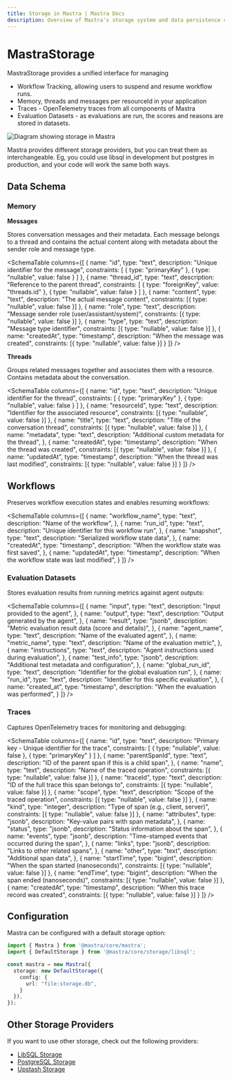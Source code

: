 ```yaml
---
title: Storage in Mastra | Mastra Docs
description: Overview of Mastra's storage system and data persistence capabilities.
---
```



# MastraStorage

MastraStorage provides a unified interface for managing

- Workflow Tracking, allowing users to suspend and resume workflow runs.
- Memory, threads and messages per resourceId in your application
- Traces - OpenTelemetry traces from all components of Mastra
- Evaluation Datasets - as evaluations are run, the scores and reasons are stored in datasets.

<img
  src="/docs/mastra-storage.png"
  alt="Diagram showing storage in Mastra"
  width={700}
/>

Mastra provides different storage providers, but you can treat them as interchangeable. Eg, you could use libsql in development but postgres in production, and your code will work the same both ways.
## Data Schema

### Memory

**Messages**

Stores conversation messages and their metadata. Each message belongs to a thread and contains the actual content along with metadata about the sender role and message type.

<SchemaTable
  columns={[
    {
      name: "id",
      type: "text",
      description: "Unique identifier for the message",
      constraints: [
        { type: "primaryKey" },
        { type: "nullable", value: false }
      ]
    },
    {
      name: "thread_id",
      type: "text",
      description: "Reference to the parent thread",
      constraints: [
        { type: "foreignKey", value: "threads.id" },
        { type: "nullable", value: false }
      ]
    },
    {
      name: "content",
      type: "text",
      description: "The actual message content",
      constraints: [{ type: "nullable", value: false }]
    },
    {
      name: "role",
      type: "text",
      description: "Message sender role (user/assistant/system)",
      constraints: [{ type: "nullable", value: false }]
    },
    {
      name: "type",
      type: "text",
      description: "Message type identifier",
      constraints: [{ type: "nullable", value: false }]
    },
    {
      name: "createdAt",
      type: "timestamp",
      description: "When the message was created",
      constraints: [{ type: "nullable", value: false }]
    }
  ]}
/>

**Threads**

Groups related messages together and associates them with a resource. Contains metadata about the conversation.

<SchemaTable
  columns={[
    {
      name: "id",
      type: "text",
      description: "Unique identifier for the thread",
      constraints: [
        { type: "primaryKey" },
        { type: "nullable", value: false }
      ]
    },
    {
      name: "resourceId",
      type: "text",
      description: "Identifier for the associated resource",
      constraints: [{ type: "nullable", value: false }]
    },
    {
      name: "title",
      type: "text",
      description: "Title of the conversation thread",
      constraints: [{ type: "nullable", value: false }]
    },
    {
      name: "metadata",
      type: "text",
      description: "Additional custom metadata for the thread",
    },
    {
      name: "createdAt",
      type: "timestamp",
      description: "When the thread was created",
      constraints: [{ type: "nullable", value: false }]
    },
    {
      name: "updatedAt",
      type: "timestamp",
      description: "When the thread was last modified",
      constraints: [{ type: "nullable", value: false }]
    }
  ]}
/>

## Workflows

Preserves workflow execution states and enables resuming workflows:

<SchemaTable
  columns={[
    {
      name: "workflow_name",
      type: "text",
      description: "Name of the workflow",
    },
    {
      name: "run_id",
      type: "text",
      description: "Unique identifier for this workflow run",
    },
    {
      name: "snapshot",
      type: "text",
      description: "Serialized workflow state data",
    },
    {
      name: "createdAt",
      type: "timestamp",
      description: "When the workflow state was first saved",
    },
    {
      name: "updatedAt",
      type: "timestamp",
      description: "When the workflow state was last modified",
    }
  ]}
/>

### Evaluation Datasets

Stores evaluation results from running metrics against agent outputs:

<SchemaTable
  columns={[
    {
      name: "input",
      type: "text",
      description: "Input provided to the agent",
    },
    {
      name: "output",
      type: "text",
      description: "Output generated by the agent",
    },
    {
      name: "result",
      type: "jsonb",
      description: "Metric evaluation result data (score and details)",
    },
    {
      name: "agent_name",
      type: "text",
      description: "Name of the evaluated agent",
    },
    {
      name: "metric_name",
      type: "text",
      description: "Name of the evaluation metric",
    },
    {
      name: "instructions",
      type: "text",
      description: "Agent instructions used during evaluation",
    },
    {
      name: "test_info",
      type: "jsonb",
      description: "Additional test metadata and configuration",
    },
    {
      name: "global_run_id",
      type: "text",
      description: "Identifier for the global evaluation run",
    },
    {
      name: "run_id",
      type: "text",
      description: "Identifier for this specific evaluation",
    },
    {
      name: "created_at",
      type: "timestamp",
      description: "When the evaluation was performed",
    }
  ]}
/>

### Traces

Captures OpenTelemetry traces for monitoring and debugging:

<SchemaTable
  columns={[
    {
      name: "id",
      type: "text",
      description: "Primary key - Unique identifier for the trace",
      constraints: [
        { type: "nullable", value: false },
        { type: "primaryKey" }
      ]
    },
    {
      name: "parentSpanId",
      type: "text",
      description: "ID of the parent span if this is a child span",
    },
    {
      name: "name",
      type: "text",
      description: "Name of the traced operation",
      constraints: [{ type: "nullable", value: false }]
    },
    {
      name: "traceId",
      type: "text",
      description: "ID of the full trace this span belongs to",
      constraints: [{ type: "nullable", value: false }]
    },
    {
      name: "scope",
      type: "text",
      description: "Scope of the traced operation",
      constraints: [{ type: "nullable", value: false }]
    },
    {
      name: "kind",
      type: "integer",
      description: "Type of span (e.g., client, server)",
      constraints: [{ type: "nullable", value: false }]
    },
    {
      name: "attributes",
      type: "jsonb",
      description: "Key-value pairs with span metadata",
    },
    {
      name: "status",
      type: "jsonb",
      description: "Status information about the span",
    },
    {
      name: "events",
      type: "jsonb",
      description: "Time-stamped events that occurred during the span",
    },
    {
      name: "links",
      type: "jsonb",
      description: "Links to other related spans",
      },
    {
      name: "other",
      type: "text",
      description: "Additional span data",
    },
    {
      name: "startTime",
      type: "bigint",
      description: "When the span started (nanoseconds)",
      constraints: [{ type: "nullable", value: false }]
    },
    {
      name: "endTime",
      type: "bigint",
      description: "When the span ended (nanoseconds)",
      constraints: [{ type: "nullable", value: false }]
    },
    {
      name: "createdAt",
      type: "timestamp",
      description: "When this trace record was created",
      constraints: [{ type: "nullable", value: false }]
    }
  ]}
/>

## Configuration

Mastra can be configured with a default storage option:

```typescript
import { Mastra } from '@mastra/core/mastra';
import { DefaultStorage } from '@mastra/core/storage/libsql';

const mastra = new Mastra({
  storage: new DefaultStorage({
    config: {
      url: "file:storage.db",
    }
  }),
});
```

## Other Storage Providers
If you want to use other storage, check out the following providers:
- [LibSQL Storage](../reference/storage/libsql.mdx)
- [PostgreSQL Storage](../reference/storage/postgresql.mdx)
- [Upstash Storage](../reference/storage/upstash.mdx)